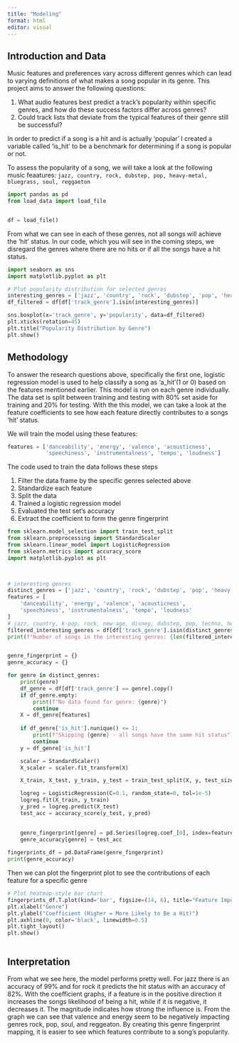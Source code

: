 ```yaml
---
title: "Modeling"
format: html
editor: visual
---
```


## Introduction and Data

Music features and preferences vary across different genres which can lead to varying definitions of what makes a song popular in its genre. This project aims to answer the following questions:

1.  What audio features best predict a track's popularity within specific genres, and how do these success factors differ across genres?
2.  Could track lists that deviate from the typical features of their genre still be successful?

In order to predict if a song is a hit and is actually 'popular' I created a variable called 'is_hit' to be a benchmark for determining if a song is popular or not.

To assess the popularity of a song, we will take a look at the following music feaatures: `jazz, country, rock, dubstep, pop, heavy-metal, bluegrass, soul, reggaeton`

```python
import pandas as pd 
from load_data import load_file


df = load_file()
```

From what we can see in each of these genres, not all songs will achieve the 'hit' status. In our code, which you will see in the coming steps, we disregard the genres where there are no hits or if all the songs have a hit status. 
```python
import seaborn as sns
import matplotlib.pyplot as plt

# Plot popularity distribution for selected genres
interesting_genres = ['jazz', 'country', 'rock', 'dubstep', 'pop', 'heavy-metal','bluegrass', 'soul', 'reggaeton']
df_filtered = df[df['track_genre'].isin(interesting_genres)]

sns.boxplot(x='track_genre', y='popularity', data=df_filtered)
plt.xticks(rotation=45)
plt.title("Popularity Distribution by Genre")
plt.show()
```

## Methodology

To answer the research questions above, specifically the first one, logistic regression model is used to help classify a song as 'a_hit'(1 or 0) based on the features mentioned earlier. This model is run on each genre individually. The data set is split between training and testing with 80% set aside for training and 20% for testing. With the this model, we can take a look at the feature coefficients to see how each feature directly contributes to a songs 'hit' status.

We will train the model using these features:

```python
features = ['danceability', 'energy', 'valence', 'acousticness',
            'speechiness', 'instrumentalness', 'tempo', 'loudness']
```

The code used to train the data follows these steps

1.  Filter the data frame by the specific genres selected above
2.  Standardize each feature
3.  Split the data
4.  Trained a logistic regression model
5.  Evaluated the test set's accuracy
6.  Extract the coefficient to form the genre fingerprint

```python
from sklearn.model_selection import train_test_split
from sklearn.preprocessing import StandardScaler
from sklearn.linear_model import LogisticRegression
from sklearn.metrics import accuracy_score
import matplotlib.pyplot as plt


  
# interesting genres
distinct_genres = ['jazz', 'country', 'rock', 'dubstep', 'pop', 'heavy-metal','bluegrass', 'soul', 'reggaeton']
features = [
    'danceability', 'energy', 'valence', 'acousticness',
    'speechiness', 'instrumentalness', 'tempo', 'loudness'
]
# jazz, country, k-pop, rock, new-age, disney, dubstep, pop, techno, heavy-metal,bluegrass, soul, synth-pop, reggaeton  
filtered_interesting_genres = df[df['track_genre'].isin(distinct_genres)]
print(f"Number of songs in the interesting genres: {len(filtered_interesting_genres)}")


genre_fingerprint = {}
genre_accuracy = {}

for genre in distinct_genres:
    print(genre)
    df_genre = df[df['track_genre'] == genre].copy()
    if df_genre.empty:
        print(f"No data found for genre: {genre}")
        continue 
    X = df_genre[features]
    
    if df_genre['is_hit'].nunique() <= 1:
        print(f"Skipping {genre} - all songs have the same hit status")
        continue
    y = df_genre['is_hit']

    scaler = StandardScaler()
    X_scaler = scaler.fit_transform(X)

    X_train, X_test, y_train, y_test = train_test_split(X, y, test_size=0.2, random_state=42)

    logreg = LogisticRegression(C=0.1, random_state=0, tol=1e-5)
    logreg.fit(X_train, y_train)
    y_pred = logreg.predict(X_test)
    test_acc = accuracy_score(y_test, y_pred)
    

    genre_fingerprint[genre] = pd.Series(logreg.coef_[0], index=features)
    genre_accuracy[genre] = test_acc
    
fingerprints_df = pd.DataFrame(genre_fingerprint)
print(genre_accuracy)
```

Then we can plot the fingerprint plot to see the contributions of each feature for a specific genre

```python
# Plot heatmap-style bar chart
fingerprints_df.T.plot(kind='bar', figsize=(14, 6), title="Feature Importance per Genre (Logistic Coefficients)")
plt.xlabel("Genre")
plt.ylabel("Coefficient (Higher = More Likely to Be a Hit)")
plt.axhline(0, color='black', linewidth=0.5)
plt.tight_layout()
plt.show()
```

```python

```

## Interpretation

From what we see here, the model performs pretty well. For jazz there is an accuracy of 99% and for rock it predicts the hit status with an accuracy of 82%. With the coefficient graphs, if a feature is in the positive direction it increases the songs likelihood of being a hit, while if it is negative, it decreases it. The magnitude indicates how strong the influence is. From the graph we can see that valence and energy seem to be negatively impacting genres rock, pop, soul, and reggeaton. By creating this genre fingerprint mapping, it is easier to see which features contribute to a song's popularity.
